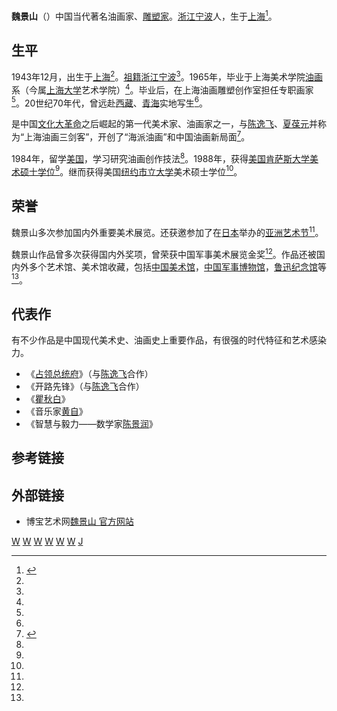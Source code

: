'''魏景山'''（{{bd|1943年}}）中国当代著名油画家、[[雕塑家|雕塑家]]。[[浙江|浙江]][[宁波|宁波]]人，生于[[上海|上海]]<ref name="魏景山艺术导报">{{cite web|url=http://www.mahoo.com.cn/Artists/detail.aspx?id=1338|title=魏景山 WEI JINGSHAN|publisher=艺术导报|author=|date=|accessdate=2013年8月10日|language=zh-hans|archive-date=2016年3月4日|archive-url=https://web.archive.org/web/20160304071351/http://www.mahoo.com.cn/Artists/detail.aspx?id=1338|dead-url=yes}}</ref>。

==生平==

1943年12月，出生于[[上海|上海]]<ref name="魏景山艺术导报"/>。[[祖籍|祖籍]][[浙江|浙江]][[宁波|宁波]]<ref name="魏景山艺术导报"/>。1965年，毕业于上海美术学院[[油画|油画]]系（今属[[上海大学|上海大学]]艺术学院）<ref name="魏景山艺术导报"/>。毕业后，在上海油画雕塑创作室担任专职画家<ref name="魏景山艺术导报"/>。20世纪70年代，曾远赴[[西藏|西藏]]、[[青海|青海]]实地写生<ref name="魏景山艺术导报"/>。

是中国[[文化大革命|文化大革命]]之后崛起的第一代美术家、油画家之一，与[[陈逸飞|陈逸飞]]、[[夏葆元|夏葆元]]并称为“上海油画三剑客”，开创了“海派油画”和中国油画新局面<ref name="上海油画三杰">{{cite web |url=http://www.douban.com/note/208762743/ |title=法国画展谈及旧上海美专三杰——夏葆元，魏景山，陈逸飞 |publisher=[[豆瓣|豆瓣]] |author=文 / [[章济民|章济民]] |date=2012-04-08 |accessdate=2013年8月10日 |language=zh-hans |archive-date=2016-03-04 |archive-url=https://web.archive.org/web/20160304121850/http://www.douban.com/note/208762743/ |dead-url=no }}</ref>。

1984年，留学[[美国|美国]]，学习研究油画创作技法<ref name="魏景山艺术导报"/>。1988年，获得[[美国|美国]][[肯萨斯大学|肯萨斯大学]][[美术|美术]][[硕士学位|硕士学位]]<ref name="魏景山艺术导报"/>。继而获得美国[[纽约市立大学|纽约市立大学]]美术硕士学位<ref name="魏景山艺术导报"/>。

==荣誉==
魏景山多次参加国内外重要美术展览。还获邀参加了在[[日本|日本]]举办的[[亚洲艺术节|亚洲艺术节]]<ref name="魏景山艺术导报"/>。

魏景山作品曾多次获得国内外奖项，曾荣获中国军事美术展览金奖<ref name="魏景山艺术导报"/>。作品还被国内外多个艺术馆、美术馆收藏，包括[[中国美术馆|中国美术馆]]，[[中国军事博物馆|中国军事博物馆]]，[[鲁迅纪念馆|鲁迅纪念馆]]等<ref name="魏景山艺术导报"/>。

==代表作==
有不少作品是中国现代美术史、油画史上重要作品，有很强的时代特征和艺术感染力。
* 《[[占领总统府_(油画)|占领总统府]]》（与[[陈逸飞|陈逸飞]]合作）
* 《开路先锋》（与[[陈逸飞|陈逸飞]]合作）
* 《[[瞿秋白|瞿秋白]]》
* 《音乐家[[黄自|黄自]]》
* 《智慧与毅力——数学家[[陈景润|陈景润]]》

==参考链接==
{{reflist}}

==外部链接==
* 博宝艺术网[https://web.archive.org/web/20130619095544/http://artist.artxun.com/26040-weijingshan/ 魏景山 官方网站]

[[Category:上海人|W]]
[[Category:宁波人|W]]
[[Category:宁波裔上海人|W]]
[[Category:中国画家|W]]
[[Category:中国雕塑家|W]]
[[Category:上海大学校友|W]]
[[Category:魏姓|J]]